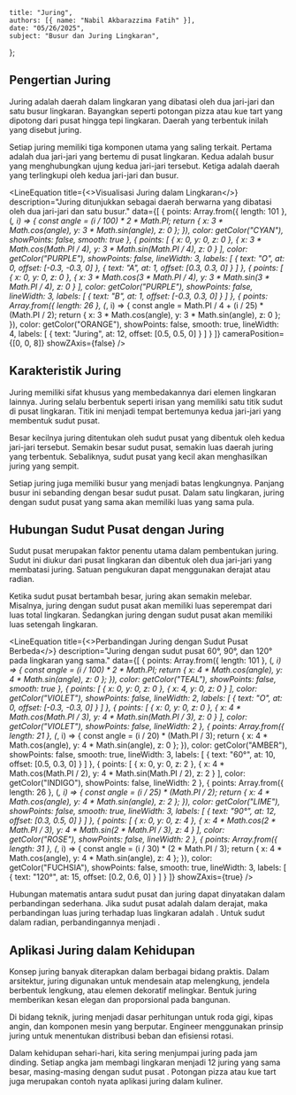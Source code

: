     title: "Juring",
    authors: [{ name: "Nabil Akbarazzima Fatih" }],
    date: "05/26/2025",
    subject: "Busur dan Juring Lingkaran",
};


## Pengertian Juring

Juring adalah daerah dalam lingkaran yang dibatasi oleh dua jari-jari dan satu busur lingkaran. Bayangkan seperti potongan pizza atau kue tart yang dipotong dari pusat hingga tepi lingkaran. Daerah yang terbentuk inilah yang disebut juring.

Setiap juring memiliki tiga komponen utama yang saling terkait. Pertama adalah dua jari-jari yang bertemu di pusat lingkaran. Kedua adalah busur yang menghubungkan ujung kedua jari-jari tersebut. Ketiga adalah daerah yang terlingkupi oleh kedua jari-jari dan busur.

<LineEquation
  title={<>Visualisasi Juring dalam Lingkaran</>}
  description="Juring ditunjukkan sebagai daerah berwarna yang dibatasi oleh dua jari-jari dan satu busur."
  data={[
    {
      points: Array.from({ length: 101 }, (_, i) => {
        const angle = (i / 100) * 2 * Math.PI;
        return {
          x: 3 * Math.cos(angle),
          y: 3 * Math.sin(angle),
          z: 0
        };
      }),
      color: getColor("CYAN"),
      showPoints: false,
      smooth: true
    },
    {
      points: [
        { x: 0, y: 0, z: 0 },
        { x: 3 * Math.cos(Math.PI / 4), y: 3 * Math.sin(Math.PI / 4), z: 0 }
      ],
      color: getColor("PURPLE"),
      showPoints: false,
      lineWidth: 3,
      labels: [
        { text: "O", at: 0, offset: [-0.3, -0.3, 0] },
        { text: "A", at: 1, offset: [0.3, 0.3, 0] }
      ]
    },
    {
      points: [
        { x: 0, y: 0, z: 0 },
        { x: 3 * Math.cos(3 * Math.PI / 4), y: 3 * Math.sin(3 * Math.PI / 4), z: 0 }
      ],
      color: getColor("PURPLE"),
      showPoints: false,
      lineWidth: 3,
      labels: [
        { text: "B", at: 1, offset: [-0.3, 0.3, 0] }
      ]
    },
    {
      points: Array.from({ length: 26 }, (_, i) => {
        const angle = Math.PI / 4 + (i / 25) * (Math.PI / 2);
        return {
          x: 3 * Math.cos(angle),
          y: 3 * Math.sin(angle),
          z: 0
        };
      }),
      color: getColor("ORANGE"),
      showPoints: false,
      smooth: true,
      lineWidth: 4,
      labels: [
        { text: "Juring", at: 12, offset: [0.5, 0.5, 0] }
      ]
    }
  ]}
  cameraPosition={[0, 0, 8]}
  showZAxis={false}
/>

## Karakteristik Juring

Juring memiliki sifat khusus yang membedakannya dari elemen lingkaran lainnya. Juring selalu berbentuk seperti irisan yang memiliki satu titik sudut di pusat lingkaran. Titik ini menjadi tempat bertemunya kedua jari-jari yang membentuk sudut pusat.

Besar kecilnya juring ditentukan oleh sudut pusat yang dibentuk oleh kedua jari-jari tersebut. Semakin besar sudut pusat, semakin luas daerah juring yang terbentuk. Sebaliknya, sudut pusat yang kecil akan menghasilkan juring yang sempit.

Setiap juring juga memiliki busur yang menjadi batas lengkungnya. Panjang busur ini sebanding dengan besar sudut pusat. Dalam satu lingkaran, juring dengan sudut pusat yang sama akan memiliki luas yang sama pula.

## Hubungan Sudut Pusat dengan Juring

Sudut pusat merupakan faktor penentu utama dalam pembentukan juring. Sudut ini diukur dari pusat lingkaran dan dibentuk oleh dua jari-jari yang membatasi juring. Satuan pengukuran dapat menggunakan derajat atau radian.

Ketika sudut pusat bertambah besar, juring akan semakin melebar. Misalnya, juring dengan sudut pusat <InlineMath math="90°" /> akan memiliki luas seperempat dari luas total lingkaran. Sedangkan juring dengan sudut pusat <InlineMath math="180°" /> akan memiliki luas setengah lingkaran.

<LineEquation
  title={<>Perbandingan Juring dengan Sudut Pusat Berbeda</>}
  description="Juring dengan sudut pusat 60°, 90°, dan 120° pada lingkaran yang sama."
  data={[
    {
      points: Array.from({ length: 101 }, (_, i) => {
        const angle = (i / 100) * 2 * Math.PI;
        return {
          x: 4 * Math.cos(angle),
          y: 4 * Math.sin(angle),
          z: 0
        };
      }),
      color: getColor("TEAL"),
      showPoints: false,
      smooth: true
    },
    {
      points: [
        { x: 0, y: 0, z: 0 },
        { x: 4, y: 0, z: 0 }
      ],
      color: getColor("VIOLET"),
      showPoints: false,
      lineWidth: 2,
      labels: [
        { text: "O", at: 0, offset: [-0.3, -0.3, 0] }
      ]
    },
    {
      points: [
        { x: 0, y: 0, z: 0 },
        { x: 4 * Math.cos(Math.PI / 3), y: 4 * Math.sin(Math.PI / 3), z: 0 }
      ],
      color: getColor("VIOLET"),
      showPoints: false,
      lineWidth: 2
    },
    {
      points: Array.from({ length: 21 }, (_, i) => {
        const angle = (i / 20) * (Math.PI / 3);
        return {
          x: 4 * Math.cos(angle),
          y: 4 * Math.sin(angle),
          z: 0
        };
      }),
      color: getColor("AMBER"),
      showPoints: false,
      smooth: true,
      lineWidth: 3,
      labels: [
        { text: "60°", at: 10, offset: [0.5, 0.3, 0] }
      ]
    },
    {
      points: [
        { x: 0, y: 0, z: 2 },
        { x: 4 * Math.cos(Math.PI / 2), y: 4 * Math.sin(Math.PI / 2), z: 2 }
      ],
      color: getColor("INDIGO"),
      showPoints: false,
      lineWidth: 2
    },
    {
      points: Array.from({ length: 26 }, (_, i) => {
        const angle = (i / 25) * (Math.PI / 2);
        return {
          x: 4 * Math.cos(angle),
          y: 4 * Math.sin(angle),
          z: 2
        };
      }),
      color: getColor("LIME"),
      showPoints: false,
      smooth: true,
      lineWidth: 3,
      labels: [
        { text: "90°", at: 12, offset: [0.3, 0.5, 0] }
      ]
    },
    {
      points: [
        { x: 0, y: 0, z: 4 },
        { x: 4 * Math.cos(2 * Math.PI / 3), y: 4 * Math.sin(2 * Math.PI / 3), z: 4 }
      ],
      color: getColor("ROSE"),
      showPoints: false,
      lineWidth: 2
    },
    {
      points: Array.from({ length: 31 }, (_, i) => {
        const angle = (i / 30) * (2 * Math.PI / 3);
        return {
          x: 4 * Math.cos(angle),
          y: 4 * Math.sin(angle),
          z: 4
        };
      }),
      color: getColor("FUCHSIA"),
      showPoints: false,
      smooth: true,
      lineWidth: 3,
      labels: [
        { text: "120°", at: 15, offset: [0.2, 0.6, 0] }
      ]
    }
  ]}
  showZAxis={true}
/>

Hubungan matematis antara sudut pusat dan juring dapat dinyatakan dalam perbandingan sederhana. Jika sudut pusat adalah <InlineMath math="θ" /> dalam derajat, maka perbandingan luas juring terhadap luas lingkaran adalah <InlineMath math="\frac{θ}{360°}" />. Untuk sudut dalam radian, perbandingannya menjadi <InlineMath math="\frac{θ}{2π}" />.

## Aplikasi Juring dalam Kehidupan

Konsep juring banyak diterapkan dalam berbagai bidang praktis. Dalam arsitektur, juring digunakan untuk mendesain atap melengkung, jendela berbentuk lengkung, atau elemen dekoratif melingkar. Bentuk juring memberikan kesan elegan dan proporsional pada bangunan.

Di bidang teknik, juring menjadi dasar perhitungan untuk roda gigi, kipas angin, dan komponen mesin yang berputar. Engineer menggunakan prinsip juring untuk menentukan distribusi beban dan efisiensi rotasi.

Dalam kehidupan sehari-hari, kita sering menjumpai juring pada jam dinding. Setiap angka jam membagi lingkaran menjadi 12 juring yang sama besar, masing-masing dengan sudut pusat <InlineMath math="30°" />. Potongan pizza atau kue tart juga merupakan contoh nyata aplikasi juring dalam kuliner.